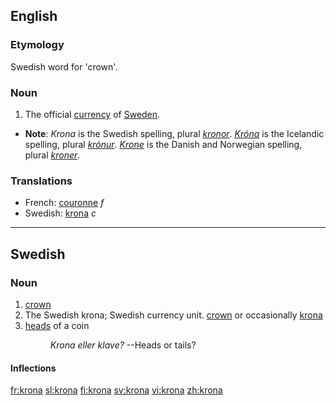 ==English==

===Etymology===
Swedish word for 'crown'.

===Noun===

# The official [[currency]] of [[Sweden]].

*'''Note''': ''Krona'' is the Swedish spelling, plural ''[[kronor]]''.  ''[[Króna]]'' is the Icelandic spelling, plural ''[[krónur]]''.  ''[[Krone]]'' is the Danish and Norwegian spelling, plural ''[[kroner]]''.

===Translations===
*French: [[couronne]] ''f''
*Swedish: [[krona#Swedish|krona]] ''c''

----
==Swedish==

===Noun===

# [[crown]]
# The Swedish krona; Swedish currency unit. [[crown]] or occasionally [[krona#English|krona]]
# [[heads]] of a coin
#: ''Krona eller klave?'' --Heads or tails?

====Inflections====
{{sv-noun|gender=Common|krona|kronan|kronor|kronorna|kronas|kronans|kronors|kronornas}}

[[fr:krona]]
[[sl:krona]]
[[fi:krona]]
[[sv:krona]]
[[vi:krona]]
[[zh:krona]]